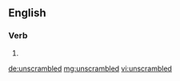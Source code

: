 ==English==

===Verb===
{{head|en}}

# {{en-past of|unscramble}}

[[de:unscrambled]]
[[mg:unscrambled]]
[[vi:unscrambled]]